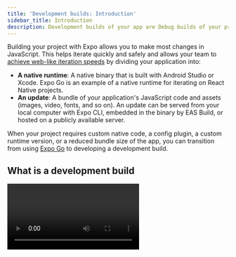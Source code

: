 ```yaml
---
title: 'Development builds: Introduction'
sidebar_title: Introduction
description: Development builds of your app are Debug builds of your project. It includes the expo-dev-client library, which allows you to develop and debug projects using Expo CLI.
---
```



Building your project with Expo allows you to make most changes in JavaScript. This helps iterate quickly and safely and allows your team to [achieve web-like iteration speeds](https://blog.expo.dev/javascript-driven-development-with-custom-runtimes-eda87d574c9d) by dividing your application into:

- **A native runtime**: A native binary that is built with Android Studio or Xcode. Expo Go is an example of a native runtime for iterating on React Native projects.
- **An update**: A bundle of your application's JavaScript code and assets (images, video, fonts, and so on). An update can be served from your local computer with Expo CLI, embedded in the binary by EAS Build, or hosted on a publicly available server.

When your project requires custom native code, a config plugin, a custom runtime version, or a reduced bundle size of the app, you can transition from using [Expo Go](https://expo.dev/client) to developing a development build.

## What is a development build

<Video url="https://www.youtube.com/embed/Iw8FAUftJFU" />

A **development build** of your app is a Debug build that contains the `expo-dev-client` package. As a production build is for the general public, and a preview build lets your team test your next release, a development build lets developers iterate as quickly as possible. It comes with extensible development tools to develop and test your project.

You can think of a development build as your fully customizable version of Expo Go.

## What is expo-dev-client

The [`expo-dev-client`](https://www.npmjs.com/package/expo-dev-client) package replaces the default in-app development tools UI that React Native provides (the [Dev Menu](https://reactnative.dev/docs/debugging#accessing-the-dev-menu)) with [a more powerful and extensible UI](/debugging/tools/#developer-menu) and adds a launcher UI, so you can launch updates (such as from [PR previews](/develop/development-builds/development-workflows/#pr-previews)) and switch between development servers without needing to rebuild the app binary.

> **info** If you are looking to learn how to compile and build your app locally when using Expo, see [Local app development](/guides/local-app-development/).
